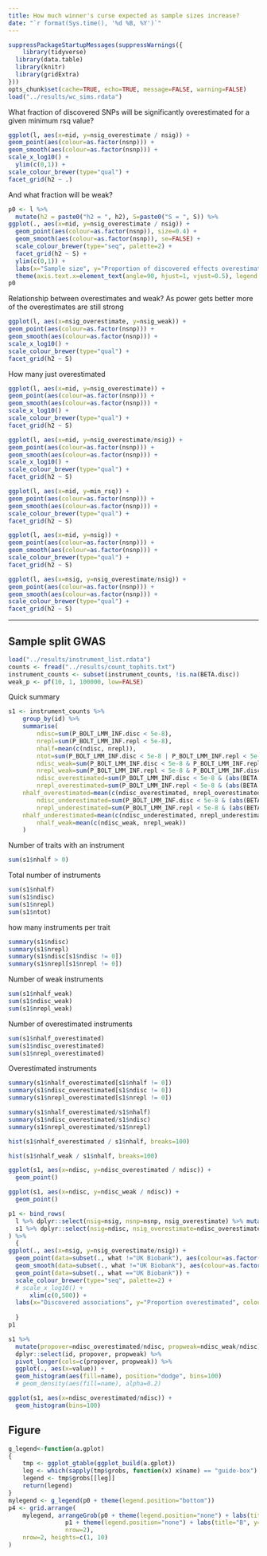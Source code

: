 ```yaml
---
title: How much winner's curse expected as sample sizes increase?
date: "`r format(Sys.time(), '%d %B, %Y')`"
---
```


```r
suppressPackageStartupMessages(suppressWarnings({
	library(tidyverse)
  library(data.table)
  library(knitr)
  library(gridExtra)
}))
opts_chunk$set(cache=TRUE, echo=TRUE, message=FALSE, warning=FALSE)
load("../results/wc_sims.rdata")
```

What fraction of discovered SNPs will be significantly overestimated for a given minimum rsq value?

```r
ggplot(l, aes(x=nid, y=nsig_overestimate / nsig)) +
geom_point(aes(colour=as.factor(nsnp))) +
geom_smooth(aes(colour=as.factor(nsnp))) +
scale_x_log10() +
  ylim(c(0,1)) +
scale_colour_brewer(type="qual") +
facet_grid(h2 ~ .)
```

And what fraction will be weak?

```r
p0 <- l %>%
  mutate(h2 = paste0("h2 = ", h2), S=paste0("S = ", S)) %>%
ggplot(., aes(x=nid, y=nsig_overestimate / nsig)) +
  geom_point(aes(colour=as.factor(nsnp)), size=0.4) +
  geom_smooth(aes(colour=as.factor(nsnp)), se=FALSE) +
  scale_colour_brewer(type="seq", palette=2) +
  facet_grid(h2 ~ S) +
  ylim(c(0,1)) +
  labs(x="Sample size", y="Proportion of discovered effects overestimated", colour="Number of causal variants") +
  theme(axis.text.x=element_text(angle=90, hjust=1, vjust=0.5), legend.position="bottom")
p0

```

Relationship between overestimates and weak? As power gets better more of the overestimates are still strong

```r
ggplot(l, aes(x=nsig_overestimate, y=nsig_weak)) +
geom_point(aes(colour=as.factor(nsnp))) +
geom_smooth(aes(colour=as.factor(nsnp))) +
scale_x_log10() +
scale_colour_brewer(type="qual") +
facet_grid(h2 ~ S)
```

How many just overestimated

```r
ggplot(l, aes(x=nid, y=nsig_overestimate)) +
geom_point(aes(colour=as.factor(nsnp))) +
geom_smooth(aes(colour=as.factor(nsnp))) +
scale_x_log10() +
scale_colour_brewer(type="qual") +
facet_grid(h2 ~ S)
```

```r
ggplot(l, aes(x=nid, y=nsig_overestimate/nsig)) +
geom_point(aes(colour=as.factor(nsnp))) +
geom_smooth(aes(colour=as.factor(nsnp))) +
scale_x_log10() +
scale_colour_brewer(type="qual") +
facet_grid(h2 ~ S)
```


```r
ggplot(l, aes(x=nid, y=min_rsq)) +
geom_point(aes(colour=as.factor(nsnp))) +
geom_smooth(aes(colour=as.factor(nsnp))) +
scale_colour_brewer(type="qual") +
facet_grid(h2 ~ S)
```


```r
ggplot(l, aes(x=nid, y=nsig)) +
geom_point(aes(colour=as.factor(nsnp))) +
geom_smooth(aes(colour=as.factor(nsnp))) +
scale_colour_brewer(type="qual") +
facet_grid(h2 ~ S)
```


```r
ggplot(l, aes(x=nsig, y=nsig_overestimate/nsig)) +
geom_point(aes(colour=as.factor(nsnp))) +
geom_smooth(aes(colour=as.factor(nsnp))) +
scale_colour_brewer(type="qual") +
facet_grid(h2 ~ S)

```



---

## Sample split GWAS

```r

load("../results/instrument_list.rdata")
counts <- fread("../results/count_tophits.txt")
instrument_counts <- subset(instrument_counts, !is.na(BETA.disc))
weak_p <- pf(10, 1, 100000, low=FALSE)
```


Quick summary

```r
s1 <- instrument_counts %>%
	group_by(id) %>%
	summarise(
		ndisc=sum(P_BOLT_LMM_INF.disc < 5e-8),
		nrepl=sum(P_BOLT_LMM_INF.repl < 5e-8),
		nhalf=mean(c(ndisc, nrepl)),
		ntot=sum(P_BOLT_LMM_INF.disc < 5e-8 | P_BOLT_LMM_INF.repl < 5e-8),
		ndisc_weak=sum(P_BOLT_LMM_INF.disc < 5e-8 & P_BOLT_LMM_INF.repl > weak_p),
		nrepl_weak=sum(P_BOLT_LMM_INF.repl < 5e-8 & P_BOLT_LMM_INF.disc > weak_p),
		ndisc_overestimated=sum(P_BOLT_LMM_INF.disc < 5e-8 & (abs(BETA.disc) - 1.96 * SE.disc) > abs(BETA.repl)),
		nrepl_overestimated=sum(P_BOLT_LMM_INF.repl < 5e-8 & (abs(BETA.repl) - 1.96 * SE.repl) > abs(BETA.disc)),
    nhalf_overestimated=mean(c(ndisc_overestimated, nrepl_overestimated)),
		ndisc_underestimated=sum(P_BOLT_LMM_INF.disc < 5e-8 & (abs(BETA.disc) + 1.96 * SE.disc) < abs(BETA.repl)),
		nrepl_underestimated=sum(P_BOLT_LMM_INF.repl < 5e-8 & (abs(BETA.repl) + 1.96 * SE.repl) < abs(BETA.disc)),
    nhalf_underestimated=mean(c(ndisc_underestimated, nrepl_underestimated)),
		nhalf_weak=mean(c(ndisc_weak, nrepl_weak))
	)
```

Number of traits with an instrument

```r
sum(s1$nhalf > 0)
```

Total number of instruments

```r
sum(s1$nhalf)
sum(s1$ndisc)
sum(s1$nrepl)
sum(s1$ntot)
```

how many instruments per trait

```r
summary(s1$ndisc)
summary(s1$nrepl)
summary(s1$ndisc[s1$ndisc != 0])
summary(s1$nrepl[s1$nrepl != 0])
```

Number of weak instruments

```r
sum(s1$nhalf_weak)
sum(s1$ndisc_weak)
sum(s1$nrepl_weak)
```


Number of overestimated instruments

```r
sum(s1$nhalf_overestimated)
sum(s1$ndisc_overestimated)
sum(s1$nrepl_overestimated)
```
Overestimated instruments


```r
summary(s1$nhalf_overestimated[s1$nhalf != 0])
summary(s1$ndisc_overestimated[s1$ndisc != 0])
summary(s1$nrepl_overestimated[s1$nrepl != 0])
```

```r
summary(s1$nhalf_overestimated/s1$nhalf)
summary(s1$ndisc_overestimated/s1$ndisc)
summary(s1$nrepl_overestimated/s1$nrepl)
```

```r
hist(s1$nhalf_overestimated / s1$nhalf, breaks=100)
```

```r
hist(s1$nhalf_weak / s1$nhalf, breaks=100)
```



```r
ggplot(s1, aes(x=ndisc, y=ndisc_overestimated / ndisc)) +
  geom_point()
```

```r
ggplot(s1, aes(x=ndisc, y=ndisc_weak / ndisc)) +
  geom_point()
```

```r
p1 <- bind_rows(
  l %>% dplyr::select(nsig=nsig, nsnp=nsnp, nsig_overestimate) %>% mutate(what="Simulations"),
  s1 %>% dplyr::select(nsig=ndisc, nsig_overestimate=ndisc_overestimated) %>% mutate(what="UK Biobank")
) %>%
  {
ggplot(., aes(x=nsig, y=nsig_overestimate/nsig)) +
  geom_point(data=subset(., what !="UK Biobank"), aes(colour=as.factor(nsnp)), size=0.1, alpha=0.5) +
  geom_smooth(data=subset(., what !="UK Biobank"), aes(colour=as.factor(nsnp)), se=FALSE) +
  geom_point(data=subset(., what =="UK Biobank")) +
  scale_colour_brewer(type="seq", palette=2) +
  # scale_x_log10() +
      xlim(c(0,500)) +
  labs(x="Discovered associations", y="Proportion overestimated", colour="Number of causal variants", shape="")
    
  }
p1
```


```r
s1 %>% 
  mutate(propover=ndisc_overestimated/ndisc, propweak=ndisc_weak/ndisc) %>%
  dplyr::select(id, propover, propweak) %>%
  pivot_longer(cols=c(propover, propweak)) %>%
  ggplot(., aes(x=value)) +
  geom_histogram(aes(fill=name), position="dodge", bins=100)
  # geom_density(aes(fill=name), alpha=0.2)
```


```r
ggplot(s1, aes(x=ndisc_overestimated/ndisc)) +
  geom_histogram(bins=100)

```

## Figure

```r
g_legend<-function(a.gplot)
{
	tmp <- ggplot_gtable(ggplot_build(a.gplot))
	leg <- which(sapply(tmp$grobs, function(x) x$name) == "guide-box")
	legend <- tmp$grobs[[leg]]
	return(legend)
}
mylegend <- g_legend(p0 + theme(legend.position="bottom"))
p4 <- grid.arrange(
	mylegend, arrangeGrob(p0 + theme(legend.position="none") + labs(title="A"),
                p1 + theme(legend.position="none") + labs(title="B", y=""),
                nrow=2),
	nrow=2, heights=c(1, 10)
)


```